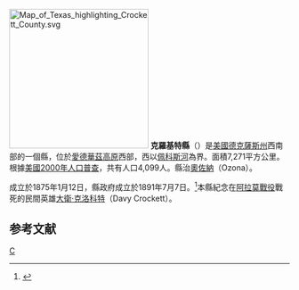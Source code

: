 {{noteTA
|T=zh-hans:克罗基特县 (得克萨斯州);zh-hk:克羅基特縣 (德克薩斯州);zh-tw:克羅克特郡 (德克薩斯州);
}}

{{Otheruses|克羅基特縣|subject=美國德克薩斯州的一個縣|other=同名的縣}}
[[File:Map_of_Texas_highlighting_Crockett_County.svg|250px]]
'''克羅基特縣'''（{{lang-en|Crockett County}}）是[[美國|美國]][[德克薩斯州|德克薩斯州]]西南部的一個縣，位於[[愛德華茲高原|愛德華茲高原]]西部，西以[[佩科斯河|佩科斯河]]為界。面積7,271平方公里。根據[[美國2000年人口普查|美國2000年人口普查]]，共有人口4,099人。縣治[[奧佐納|奧佐納]]（Ozona）。

成立於1875年1月12日，縣政府成立於1891年7月7日。<ref>{{Cite web |url=http://www.tshaonline.org/handbook/online/articles/hcc26 |title=存档副本 |accessdate=2016-03-24 |archive-date=2020-08-20 |archive-url=https://web.archive.org/web/20200820015348/https://tshaonline.org/handbook/online/articles/hcc26 |dead-url=no }}</ref>本縣紀念在[[阿拉莫戰役|阿拉莫戰役]]戰死的民間英雄[[大衛·克洛科特|大衛·克洛科特]]（Davy Crockett）。

== 参考文献 ==
<div class="references-small">
<references />
</div>
{{Texas-stub}}
{{Texas}}

[[Category:得克萨斯州行政区划|C]]